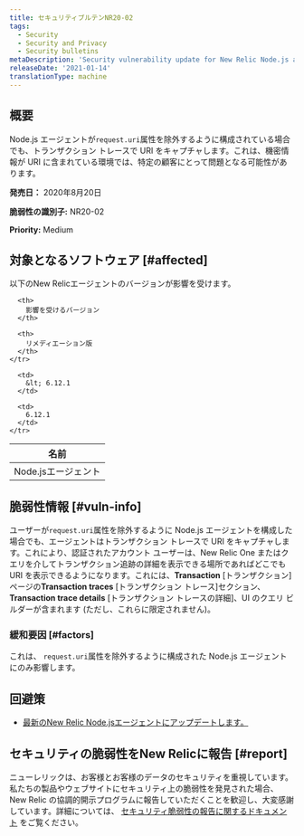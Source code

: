 ```yaml
---
title: セキュリティブルテンNR20-02
tags:
  - Security
  - Security and Privacy
  - Security bulletins
metaDescription: 'Security vulnerability update for New Relic Node.js agent, August 20, 2020'
releaseDate: '2021-01-14'
translationType: machine
---
```


## 概要

Node.js エージェントが`request.uri`属性を除外するように構成されている場合でも、トランザクション トレースで URI をキャプチャします。これは、機密情報が URI に含まれている環境では、特定の顧客にとって問題となる可能性があります。

**発売日：** 2020年8月20日

**脆弱性の識別子:** NR20-02

**Priority:** Medium

## 対象となるソフトウェア [#affected]

以下のNew Relicエージェントのバージョンが影響を受けます。

<table>
  <thead>
    <tr>
      <th>
        名前
      </th>

      <th>
        影響を受けるバージョン
      </th>

      <th>
        リメディエーション版
      </th>
    </tr>
  </thead>

  <tbody>
    <tr>
      <td>
        Node.jsエージェント
      </td>

      <td>
        &lt; 6.12.1
      </td>

      <td>
        6.12.1
      </td>
    </tr>
  </tbody>
</table>

## 脆弱性情報 [#vuln-info]

ユーザーが`request.uri`属性を除外するように Node.js エージェントを構成した場合でも、エージェントはトランザクション トレースで URI をキャプチャします。これにより、認証されたアカウント ユーザーは、New Relic One またはクエリを介してトランザクション追跡の詳細を表示できる場所であればどこでも URI を表示できるようになります。これには、**Transaction** \[トランザクション]ページの**Transaction traces** \[トランザクション トレース]セクション、**Transaction trace details** \[トランザクション トレースの詳細]、UI のクエリ ビルダーが含まれます (ただし、これらに限定されません)。

### 緩和要因 [#factors]

これは、 `request.uri`属性を除外するように構成された Node.js エージェントにのみ影響します。

## 回避策

* [最新のNew Relic Node.jsエージェントにアップデートします。](/docs/agents/nodejs-agent/installation-configuration/update-nodejs-agent)

## セキュリティの脆弱性をNew Relicに報告 [#report]

ニューレリックは、お客様とお客様のデータのセキュリティを重視しています。私たちの製品やウェブサイトにセキュリティ上の脆弱性を発見された場合、New Relic の協調的開示プログラムに報告していただくことを歓迎し、大変感謝しています。詳細については、 [セキュリティ脆弱性の報告に関するドキュメント](/docs/security/new-relic-security/data-privacy/reporting-security-vulnerabilities) をご覧ください。